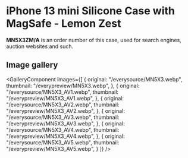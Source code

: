 
# iPhone 13 mini Silicone Case with MagSafe - Lemon Zest

<Callout type='info' emoji='👉🏻'>**MN5X3ZM/A** is an order number of this case, used for search engines, auction websites and such.</Callout>

## Image gallery

<GalleryComponent
    images={[
      {
        original: "/everysource/MN5X3.webp",
        thumbnail: "/everypreview/MN5X3.webp",
      },
      {
        original: "/everysource/MN5X3_AV1.webp",
        thumbnail: "/everypreview/MN5X3_AV1.webp",
      },
      {
        original: "/everysource/MN5X3_AV2.webp",
        thumbnail: "/everypreview/MN5X3_AV2.webp",
      },
      {
        original: "/everysource/MN5X3_AV3.webp",
        thumbnail: "/everypreview/MN5X3_AV3.webp",
      },
      {
        original: "/everysource/MN5X3_AV4.webp",
        thumbnail: "/everypreview/MN5X3_AV4.webp",
      },
      {
        original: "/everysource/MN5X3_AV5.webp",
        thumbnail: "/everypreview/MN5X3_AV5.webp",
      }
    ]}
  />
